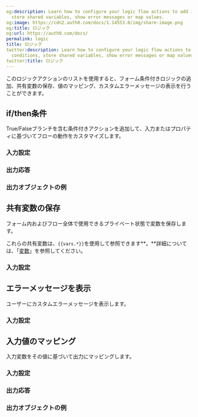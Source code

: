 ```yaml
---
og:description: Learn how to configure your logic flow actions to add if/then conditions,
  store shared variables, show error messages or map values.
og:image: https://cdn2.auth0.com/docs/1.14553.0/img/share-image.png
og:title: ロジック
og:url: https://auth0.com/docs/
permalink: logic
title: ロジック
twitter:description: Learn how to configure your logic flow actions to add if/then
  conditions, store shared variables, show error messages or map values.
twitter:title: ロジック
---
```


このロジックアクションのリストを使用すると、フォーム条件付きロジックの追加、共有変数の保存、値のマッピング、カスタムエラーメッセージの表示を行うことができます。

## if/then条件

True/Falseブランチを含む条件付きアクションを追加して、入力またはプロパティに基づいてフローの動作をカスタマイズします。

### 入力設定



### 出力応答



### 出力オブジェクトの例



## 共有変数の保存

フォーム内およびフロー全体で使用できるプライベート状態で変数を保存します。

これらの共有変数は、`{{vars.*}}`を使用して参照できます**。**詳細については、「[変数](/variables)」を参照してください。

### 入力設定



## エラーメッセージを表示

ユーザーにカスタムエラーメッセージを表示します。



### 入力設定



## 入力値のマッピング

入力変数をその値に基づいて出力にマッピングします。

### 入力設定



### 出力応答



### 出力オブジェクトの例